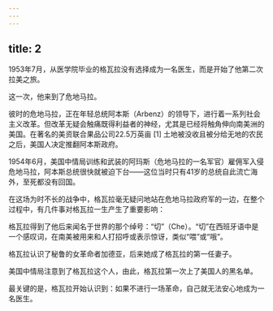```yaml
---
---
---
```

title: 2
---



1953年7月，从医学院毕业的格瓦拉没有选择成为一名医生，而是开始了他第二次拉美之旅。

这一次，他来到了危地马拉。

彼时的危地马拉，正在年轻总统阿本斯（Arbenz）的领导下，进行着一系列社会主义改革。但改革无疑会触痛既得利益者的神经，尤其是已经将触角伸向南美洲的美国。在著名的美资联合果品公司22.5万英亩 [1] 土地被没收且被分给无地的农民之后，美国人决定推翻阿本斯政府。

1954年6月，美国中情局训练和武装的阿玛斯（危地马拉的一名军官）雇佣军入侵危地马拉，阿本斯总统很快就被迫下台——这位当时只有41岁的总统自此流亡海外，至死都没有回国。

在这场为时不长的战争中，格瓦拉毫无疑问地站在危地马拉政府军的一边，在整个过程中，有几件事对格瓦拉一生产生了重要影响：

格瓦拉得到了他后来闻名于世界的那个绰号：“切”（Che）。“切”在西班牙语中是一个感叹词，在南美被用来和人打招呼或表示惊讶，类似“喂”或“哦”。

格瓦拉认识了秘鲁的女革命者加德亚，后来她成了格瓦拉的第一任妻子。

美国中情局注意到了格瓦拉这个人，由此，格瓦拉第一次上了美国人的黑名单。

最关键的是，格瓦拉开始认识到：如果不进行一场革命，自己就无法安心地成为一名医生。